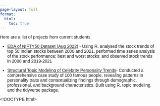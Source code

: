 ```yaml
---
page-layout: full
format:
  html:
    toc: true
---
```


Here are a list of projects from current students.

-   [EDA of NIFTY50 Dataset (Aug 2022)](https://github.com/Adithya1243/DACSS_601_August2022_v2/blob/template/posts/FinalProject_AdithyaParupudi.qmd) - Using R, analysed the stock trends of top 50 Indian stocks between 2000 and 2021, performed time series analysis of the stock performance; best and worst stocks; and observed stock trends in 2008 and 2019-2021

-   [Structural Topic Modeling of Celebrity Personality Trends](https://github.com/Adithya1243/Text_as_Data_Fall_2022/tree/template/posts)- Conducted a comprehensive case study of 100 famous people, revealing patterns in personality traits and contextualizing findings through demographic, professional, and background characteristics. Built using R, topic modeling, and the tidyverse package.


<!DOCTYPE html>
<html lang="en">
<head>
<meta charset="UTF-8">
<meta name="viewport" content="width=device-width, initial-scale=1.0">
<title>Student Projects</title>
<style>
  body {
    font-family: Arial, sans-serif;
    margin: 0;
    padding: 0;
  }

  .project-card {
    background-color: #f8f8f8;
    border: 1px solid #ccc;
    border-radius: 5px;
    padding: 20px;
    margin: 20px;
    display: inline-block;
    width: calc(50% - 40px);
    box-sizing: border-box;
    vertical-align: top;
  }

  .project-title {
    font-size: 1.3em;
    font-weight: bold;
    margin-bottom: 10px;
  }

  .project-title a {
    text-decoration: none;
    color: #333;
  }

  .project-description {
    font-size: 1em;
    margin-bottom: 10px;
  }

  .author-name {
    font-size: 0.9em;
    color: #666;
  }
</style>
</head>
<body>

